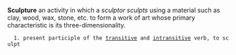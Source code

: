 '''Sculpture''' an activity in which a ''sculptor'' ''sculpts'' using a material such as clay, wood, wax, stone, etc. to form a work of art whose primary characteristic is its three-dimensionality.


   1. present participle of the [[transitive]] and [[intransitive]] verb, to sculpt